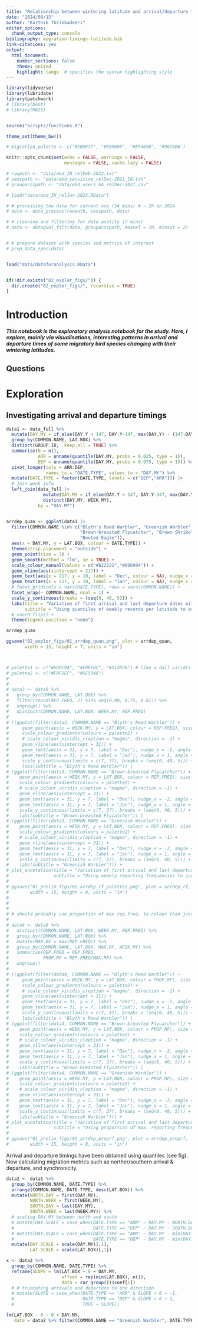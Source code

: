 ```yaml
---
title: "Relationship between wintering latitude and arrival/departure timings of migratory birds"
date: "2024/08/15"
author: "Karthik Thrikkadeeri"
editor_options: 
  chunk_output_type: console
bibliography: migration-timings-latitude.bib
link-citations: yes
output: 
  html_document:
    number_sections: false  
    theme: united  
    highlight: tango  # specifies the syntax highlighting style
---
```


```r
library(tidyverse)
library(lubridate)
library(patchwork)
# library(boot)
# library(MASS)


source("scripts/functions.R")

theme_set(theme_bw())

# migration_palette <- c("#1B9E77", "#E89005", "#EF4050", "#9678B6")

knitr::opts_chunk$set(echo = FALSE, warnings = FALSE, 
                      messages = FALSE, cache.lazy = FALSE)

```

```r

# rawpath <- "data/ebd_IN_relFeb-2022.txt"
# senspath <- "data/ebd_sensitive_relDec-2021_IN.txt"
# groupaccspath <- "data/ebd_users_GA_relDec-2021.csv"

# load("data/ebd_IN_relJan-2022.RData")

# # processing the data for current use (34 mins) # ~ 2h on 2024
# data <- data_process(rawpath, senspath, data) 

# # cleaning and filtering for data quality (7 mins)
# data <- dataqual_filt(data, groupaccspath, maxvel = 20, minsut = 2)


# # prepare dataset with species and metrics of interest 
# prep_data_spec(data)


load("data/dataforanalysis.RData")


if(!dir.exists("02_explor_figs/")) {
  dir.create("02_explor_figs/", recursive = TRUE)
}

```

# Introduction

***This notebook is the exploratory analysis notebook for the study. Here, I explore, mainly via visualisations, interesting patterns in arrival and departure times of some migratory bird species changing with their wintering latitudes.***

## Questions

# Exploration

## Investigating arrival and departure timings

```r

data1 <- data_full %>% 
  mutate(DAY.MY = if_else(DAY.Y > 147, DAY.Y-147, max(DAY.Y) - (147-DAY.Y))) |> 
  group_by(COMMON.NAME, LAT.BOX) %>% 
  distinct(GROUP.ID, .keep_all = TRUE) %>% 
  summarise(N = n(),
            ARR = unname(quantile(DAY.MY, probs = 0.025, type = 1)), 
            DEP = unname(quantile(DAY.MY, probs = 0.975, type = 1))) %>% 
  pivot_longer(cols = ARR:DEP,
               names_to = "DATE.TYPE", values_to = "DAY.MY") %>% 
  mutate(DATE.TYPE = factor(DATE.TYPE, levels = c("DEP","ARR"))) |> 
  # join week info
  left_join(data_full |> 
              mutate(DAY.MY = if_else(DAY.Y > 147, DAY.Y-147, max(DAY.Y) - (147-DAY.Y))) |> 
              distinct(DAY.MY, WEEK.MY),
            by = "DAY.MY")


arrdep_quan <- ggplot(data1 |> 
  filter(COMMON.NAME %in% c("Blyth's Reed Warbler", "Greenish Warbler", 
                            "Brown-breasted Flycatcher", "Brown Shrike", "Bank Swallow",
                            "Booted Eagle")),
  aes(x = DAY.MY, y = LAT.BOX, colour = DATE.TYPE)) + 
  theme(strip.placement = "outside") +
  geom_point(size = 3) +
  geom_smooth(method = "lm", se = TRUE) +
  scale_colour_manual(values = c("#b22222","#006994")) +
  geom_vline(aes(xintercept = 217)) +
  geom_text(aes(x = 217, y = 10, label = "Dec", colour = NA), nudge_x = -14, angle = 90) +
  geom_text(aes(x = 217, y = 10, label = "Jan", colour = NA), nudge_x = 7, angle = 90) +
  # facet_grid(cols = vars(DATE.TYPE), rows = vars(COMMON.NAME)) +
  facet_wrap(~ COMMON.NAME, ncol = 1) +
  scale_y_continuous(breaks = (seq(0, 40, 5))) +
  labs(title = "Variation of first arrival and last departure dates with latitude",
       subtitle = "Using quantiles of weekly records per latitude to assign arrival and departure") +
  # coord_flip() +
  theme(legend.position = "none")

arrdep_quan

ggsave("02_explor_figs/01_arrdep_quan.png", plot = arrdep_quan,
       width = 13, height = 7, units = "in")



# palette1 <- c("#6D9C94", "#F8EF8C", "#512D38") # like a dull viridis
# palette2 <- c("#F0F2EF", "#5C5346")
# 
# 
# data3 <- data0 %>% 
#   group_by(COMMON.NAME, LAT.BOX) %>% 
#   filter(round(REP.FREQ, 2) %in% seq(0.00, 0.75, 0.01)) %>%
#   ungroup() %>% 
#   distinct(COMMON.NAME, LAT.BOX, WEEK.MY, REP.FREQ)
# 
# ((ggplot(filter(data3, COMMON.NAME == "Blyth's Reed Warbler")) +
#     geom_point(aes(x = WEEK.MY, y = LAT.BOX, colour = REP.FREQ), size = 3) +
#     scale_colour_gradientn(colours = palette2) +
#     # scale_colour_viridis_c(option = "magma", direction = -1) +
#     geom_vline(aes(xintercept = 31)) +
#     geom_text(aes(x = 31, y = 7, label = "Dec"), nudge_x = -2, angle = 90) +
#     geom_text(aes(x = 31, y = 7, label = "Jan"), nudge_x = 1, angle = 90) +
#     scale_y_continuous(limits = c(7, 37), breaks = (seq(0, 40, 5))) +
#     labs(subtitle = "Blyth's Reed Warbler")) |
# (ggplot(filter(data3, COMMON.NAME == "Brown-breasted Flycatcher")) +
#    geom_point(aes(x = WEEK.MY, y = LAT.BOX, colour = REP.FREQ), size = 3) +
#    scale_colour_gradientn(colours = palette2) +
#    # scale_colour_viridis_c(option = "magma", direction = -1) +
#    geom_vline(aes(xintercept = 31)) +
#    geom_text(aes(x = 31, y = 7, label = "Dec"), nudge_x = -2, angle = 90) +
#    geom_text(aes(x = 31, y = 7, label = "Jan"), nudge_x = 1, angle = 90) +
#    scale_y_continuous(limits = c(7, 37), breaks = (seq(0, 40, 5))) +
#    labs(subtitle = "Brown-breasted Flycatcher")) |
# (ggplot(filter(data3, COMMON.NAME == "Greenish Warbler")) +
#    geom_point(aes(x = WEEK.MY, y = LAT.BOX, colour = REP.FREQ), size = 3) +
#    scale_colour_gradientn(colours = palette2) +
#    # scale_colour_viridis_c(option = "magma", direction = -1) +
#    geom_vline(aes(xintercept = 31)) +
#    geom_text(aes(x = 31, y = 7, label = "Dec"), nudge_x = -2, angle = 90) +
#    geom_text(aes(x = 31, y = 7, label = "Jan"), nudge_x = 1, angle = 90) +
#    scale_y_continuous(limits = c(7, 37), breaks = (seq(0, 40, 5))) +
#    labs(subtitle = "Greenish Warbler"))) +
# plot_annotation(title = "Variation of first arrival and last departure dates with latitude",
#                 subtitle = "Using weekly reporting frequencies to judge passage and wintering") -> arrdep_rf
# 
# ggsave("01_prelim_figs/02_arrdep_rf_palette2.png", plot = arrdep_rf,
#        width = 15, height = 8, units = "in")
# 
# 
# 
# # should probably use proportion of max rep.freq. to colour than just rep.freq.
# 
# data4 <- data0 %>% 
#   distinct(COMMON.NAME, LAT.BOX, WEEK.MY, REP.FREQ) %>% 
#   group_by(COMMON.NAME, LAT.BOX) %>%
#   mutate(MAX.RF = max(REP.FREQ)) %>% 
#   group_by(COMMON.NAME, LAT.BOX, MAX.RF, WEEK.MY) %>% 
#   summarise(REP.FREQ = REP.FREQ,
#             PROP.RF = REP.FREQ/MAX.RF) %>% 
#   ungroup()
# 
# ((ggplot(filter(data4, COMMON.NAME == "Blyth's Reed Warbler")) +
#     geom_point(aes(x = WEEK.MY, y = LAT.BOX, colour = PROP.RF), size = 3) +
#     scale_colour_gradientn(colours = palette2) +
#     # scale_colour_viridis_c(option = "magma", direction = -1) +
#     geom_vline(aes(xintercept = 31)) +
#     geom_text(aes(x = 31, y = 7, label = "Dec"), nudge_x = -2, angle = 90) +
#     geom_text(aes(x = 31, y = 7, label = "Jan"), nudge_x = 1, angle = 90) +
#     scale_y_continuous(limits = c(7, 37), breaks = (seq(0, 40, 5))) +
#     labs(subtitle = "Blyth's Reed Warbler")) |
# (ggplot(filter(data4, COMMON.NAME == "Brown-breasted Flycatcher")) +
#    geom_point(aes(x = WEEK.MY, y = LAT.BOX, colour = PROP.RF), size = 3) +
#    scale_colour_gradientn(colours = palette2) +
#    # scale_colour_viridis_c(option = "magma", direction = -1) +
#    geom_vline(aes(xintercept = 31)) +
#    geom_text(aes(x = 31, y = 7, label = "Dec"), nudge_x = -2, angle = 90) +
#    geom_text(aes(x = 31, y = 7, label = "Jan"), nudge_x = 1, angle = 90) +
#    scale_y_continuous(limits = c(7, 37), breaks = (seq(0, 40, 5))) +
#    labs(subtitle = "Brown-breasted Flycatcher")) |
# (ggplot(filter(data4, COMMON.NAME == "Greenish Warbler")) +
#    geom_point(aes(x = WEEK.MY, y = LAT.BOX, colour = PROP.RF), size = 3) +
#    scale_colour_gradientn(colours = palette2) +
#    # scale_colour_viridis_c(option = "magma", direction = -1) +
#    geom_vline(aes(xintercept = 31)) +
#    geom_text(aes(x = 31, y = 7, label = "Dec"), nudge_x = -2, angle = 90) +
#    geom_text(aes(x = 31, y = 7, label = "Jan"), nudge_x = 1, angle = 90) +
#    scale_y_continuous(limits = c(7, 37), breaks = (seq(0, 40, 5))) +
#    labs(subtitle = "Greenish Warbler"))) +
# plot_annotation(title = "Variation of first arrival and last departure dates with latitude",
#                 subtitle = "Using proportion of max. reporting frequency per latitude to judge passage and wintering") -> arrdep_proprf
# 
# ggsave("01_prelim_figs/02_arrdep_proprf.png", plot = arrdep_proprf,
#        width = 15, height = 8, units = "in")


```

Arrival and departure timings have been obtained using quantiles (see fig). Now calculating migration metrics such as norther/southern arrival & departure, and synchronicity.

```r

data2 <- data1 %>% 
  group_by(COMMON.NAME, DATE.TYPE) %>% 
  arrange(COMMON.NAME, DATE.TYPE, desc(LAT.BOX)) %>% 
  mutate(NORTH.DAY = first(DAY.MY),
         NORTH.WEEK = first(WEEK.MY),
         SOUTH.DAY = last(DAY.MY),
         SOUTH.WEEK = last(WEEK.MY)) %>% 
  # scaling DAY.MY between north and south 
  # mutate(DAY.SCALE = case_when(DATE.TYPE == "ARR" ~ DAY.MY - NORTH.DAY,
  #                              DATE.TYPE == "DEP" ~ DAY.MY - SOUTH.DAY))
  # mutate(DAY.SCALE = case_when(DATE.TYPE == "ARR" ~ DAY.MY - min(DAY.MY),
  #                              DATE.TYPE == "DEP" ~ DAY.MY - min(DAY.MY)))
  mutate(DAY.SCALE = scale(DAY.MY)[,1],
         LAT.SCALE = scale(LAT.BOX)[,1])

x <- data2 %>% 
  group_by(COMMON.NAME, DATE.TYPE) %>% 
  reframe(SLOPE = lm(LAT.BOX ~ 0 + DAY.MY, 
                     offset = rep(min(LAT.BOX), n()),
                     data = cur_group())$coef[1]) 
  # # truncating arrivals and departure to one direction
  # mutate(SLOPE = case_when(DATE.TYPE == "ARR" & SLOPE > 0 ~ -1,
  #                          DATE.TYPE == "DEP" & SLOPE < 0 ~ 1,
  #                          TRUE ~ SLOPE))

lm(LAT.BOX - 8 ~ 0 + DAY.MY,
   data = data2 %>% filter(COMMON.NAME == "Greenish Warbler", DATE.TYPE == "DEP"))

```

